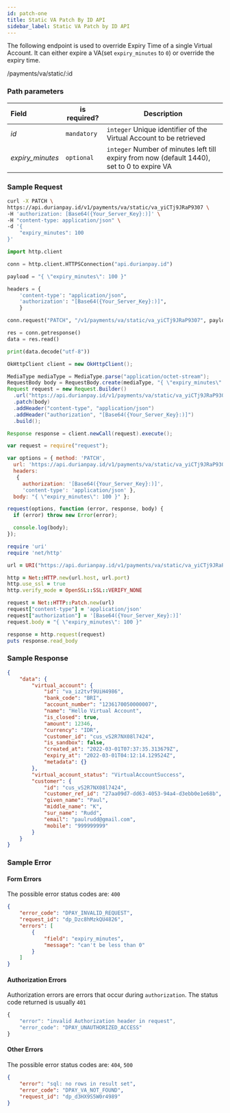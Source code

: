 ```yaml
---
id: patch-one
title: Static VA Patch By ID API
sidebar_label: Static VA Patch by ID API
---
```


<div class = 'right-component'></div>

<div class = 'left-side'>



The following endpoint is used to override Expiry Time of a single Virtual Account.
It can either expire a VA(set `expiry_minutes` to `0`) or override the expiry time.

<url patch=""><div class="ib">/payments/va/static/:id</div></url>

</div>

<div class = 'full-side'>

<div class = 'left-side'>


### Path parameters

| Field             | is required? | Description      |
| :---------------- | --------------- | --------------------------------------------- |
| *id*          | `mandatory`  | `integer` Unique identifier of the Virtual Account to be retrieved |
| *expiry_minutes* | `optional` | `integer` Number of minutes left till expiry from now (default 1440), set to 0 to expire VA | `10000`  | 


</div>

<div class = 'right-code'>

### Sample Request

<MultiCodeBlock>

```bash
curl -X PATCH \
https://api.durianpay.id/v1/payments/va/static/va_yiCTj9JRaP9307 \
-H 'authorization: [Base64({Your_Server_Key}:)]' \
-H "content-type: application/json" \
-d '{
    "expiry_minutes": 100
}'
```

```python
import http.client

conn = http.client.HTTPSConnection("api.durianpay.id")

payload = "{ \"expiry_minutes\": 100 }"

headers = {
    'content-type': "application/json",
    'authorization': "[Base64({Your_Server_Key}:)]",
    }

conn.request("PATCH", "/v1/payments/va/static/va_yiCTj9JRaP9307", payload, headers)

res = conn.getresponse()
data = res.read()

print(data.decode("utf-8"))
```

```java
OkHttpClient client = new OkHttpClient();

MediaType mediaType = MediaType.parse("application/octet-stream");
RequestBody body = RequestBody.create(mediaType, "{ \"expiry_minutes\": 100 }");
Request request = new Request.Builder()
  .url("https://api.durianpay.id/v1/payments/va/static/va_yiCTj9JRaP9307")
  .patch(body)
  .addHeader("content-type", "application/json")
  .addHeader("authorization", "[Base64({Your_Server_Key}:)]")
  .build();

Response response = client.newCall(request).execute();
```

```js
var request = require("request");

var options = { method: 'PATCH',
  url: 'https://api.durianpay.id/v1/payments/va/static/va_yiCTj9JRaP9307',
  headers: 
   { 
     authorization: '[Base64({Your_Server_Key}:)]',
     'content-type': 'application/json' },
  body: "{ \"expiry_minutes\": 100 }" };

request(options, function (error, response, body) {
  if (error) throw new Error(error);

  console.log(body);
});

```

```ruby
require 'uri'
require 'net/http'

url = URI("https://api.durianpay.id/v1/payments/va/static/va_yiCTj9JRaP9307")

http = Net::HTTP.new(url.host, url.port)
http.use_ssl = true
http.verify_mode = OpenSSL::SSL::VERIFY_NONE

request = Net::HTTP::Patch.new(url)
request["content-type"] = 'application/json'
request["authorization"] = '[Base64({Your_Server_Key}:)]'
request.body = "{ \"expiry_minutes\": 100 }"

response = http.request(request)
puts response.read_body
```


</MultiCodeBlock>

### Sample Response

```json
{
    "data": {
        "virtual_account": {
            "id": "va_iz2tvf9UiH4986",
            "bank_code": "BRI",
            "account_number": "1236170050000007",
            "name": "Hello Virtual Account",
            "is_closed": true,
            "amount": 12346,
            "currency": "IDR",
            "customer_id": "cus_vS2R7NX08l7424",
            "is_sandbox": false,
            "created_at": "2022-03-01T07:37:35.313679Z",
            "expiry_at": "2022-03-01T04:12:14.129524Z",
            "metadata": {}
        },
        "virtual_account_status": "VirtualAccountSuccess",
        "customer": {
            "id": "cus_vS2R7NX08l7424",
            "customer_ref_id": "27aa09d7-dd63-4053-94a4-d3ebb0e1e68b",
            "given_name": "Paul",
            "middle_name": "K",
            "sur_name": "Rudd",
            "email": "paulrudd@gmail.com",
            "mobile": "999999999"
        }
    }
}
```

### Sample Error

#### Form Errors

The possible error status codes are: `400`


```json
{
    "error_code": "DPAY_INVALID_REQUEST",
    "request_id": "dp_Dzc8hMzkQU4826",
    "errors": [
        {
            "field": "expiry_minutes",
            "message": "can't be less than 0"
        }
    ]
}
```

#### Authorization Errors

Authorization errors are errors that occur during `authorization`. The status code returned is usually `401`

```js
{
    "error": "invalid Authorization header in request",
    "error_code": "DPAY_UNAUTHORIZED_ACCESS"
}
```

#### Other Errors

The possible error status codes are: `404`, `500`

```json
{
    "error": "sql: no rows in result set",
    "error_code": "DPAY_VA_NOT_FOUND",
    "request_id": "dp_d3HX9S5W0r4989"
}
```

</div>

</div>